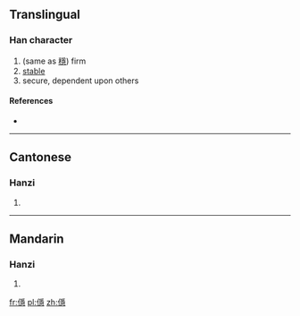 ==Translingual==

===Han character===
{{Han char|rn=9|rad=人|as=14|sn=16|four=|canj=人月一心 (OBMP)}}

# (same as [[穩]]) firm
# [[stable]]
# secure, dependent upon others

====References====
* {{Han ref|kx=0119.320|hdz=10231.080|uh=349A|ud=13466}}

----

==Cantonese==

===Hanzi===
{{yue-hanzi|jyut=|y=waan2}}

# {{defn|lang=yue|sort=人14}}

----

==Mandarin==

===Hanzi===
{{cmn-hanzi|pin=[[wěn]] ([[wen3]])|wg=wen<sup>3</sup>}}

# {{defn|lang=cmn|sort=人14}}

[[fr:㒚]]
[[pl:㒚]]
[[zh:㒚]]